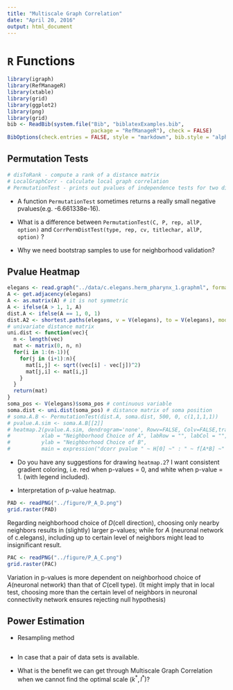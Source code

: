 ```yaml
---
title: "Multiscale Graph Correlation"
date: "April 20, 2016"
output: html_document
---
```


# ``R`` Functions

```r
library(igraph)
library(RefManageR)
library(xtable)
library(grid)
library(ggplot2)
library(png)
library(grid)
bib <- ReadBib(system.file("Bib", "biblatexExamples.bib", 
                           package = "RefManageR"), check = FALSE)
BibOptions(check.entries = FALSE, style = "markdown", bib.style = "alphabetic", cite.style = 'alphabetic')
```

## Permutation Tests

```r
# disToRank - compute a rank of a distance matrix
# LocalGraphCorr - calculate local graph correlation
# PermutationTest - prints out pvalues of independence tests for two distance matrix
```

- A function ``PermutationTest`` sometimes returns a really small negative pvalues(e.g.  -6.661338e-16). 

- What is a difference between ``PermutationTest(C, P, rep, allP, option)`` and ``CorrPermDistTest(type, rep, cv, titlechar, allP, option)`` ? 

- Why we need bootstrap samples to use for neighborhood validation? 


## Pvalue Heatmap

```r
elegans <- read.graph("../data/c.elegans.herm_pharynx_1.graphml", format = "graphml")
A <- get.adjacency(elegans)
A <- as.matrix(A) # it is not symmetric
A <- ifelse(A > 1, 1, A)
dist.A <- ifelse(A == 1, 0, 1)
dist.A2 <- shortest.paths(elegans, v = V(elegans), to = V(elegans), mode="all", weights = NULL, algorithm = "dijkstra")
# univariate distance matrix
uni.dist <- function(vec){
  n <- length(vec)
  mat <- matrix(0, n, n)
  for(i in 1:(n-1)){
    for(j in (i+1):n){
      mat[i,j] <- sqrt((vec[i] - vec[j])^2)
      mat[j,i] <- mat[i,j]
    }
  }
  return(mat)
}
soma_pos <- V(elegans)$soma_pos # continuous variable
soma.dist <- uni.dist(soma_pos) # distance matrix of soma position
# soma.A.B <- PermutationTest(dist.A, soma.dist, 500, 0, c(1,1,1,1)) 
# pvalue.A.sim <- soma.A.B[[2]]
# heatmap.2(pvalue.A.sim, dendrogram='none', Rowv=FALSE, Colv=FALSE,trace='none',
#          xlab = "Neighborhood Choice of A", labRow = "", labCol = "",
#          ylab = "Neighborhood Choice of B",  
#          main = expression("dcorr pvalue " ~ H[0] ~" : " ~ f[A*B] ~" = " ~f[A]*f[B]))

```


- Do you have any suggestions for drawing ``heatmap.2``? I want consistent gradient coloring, i.e. red when p-values = 0, and white when p-value = 1. (with legend included).

- Interpretation of p-value heatmap.

```r
PAD <- readPNG("../figure/P_A_D.png")
grid.raster(PAD)
```


Regarding neighborhood choice of $D$(cell direction), choosing only nearby neighbors results in (slightly) larger p-values; while for $A$ (neuronal network of c.elegans), including up to certain level of neighbors might lead to insignificant result.




```r
PAC <- readPNG("../figure/P_A_C.png")
grid.raster(PAC)
```


Variation in p-values is more dependent on neighborhood choice of $A$(neuronal network) than that of $C$(cell type). (It might imply that in local test, choosing more than the certain level of neighbors in neuronal connectivity network ensures rejecting null hypothesis) 




## Power Estimation

- Resampling method 

```r



```


- In case that a pair of data sets is available. 


- What is the benefit we can get through Multiscale Graph Correlation when we cannot find the optimal scale $(k^{*}, l^{*})$? 
